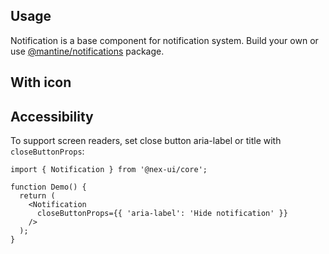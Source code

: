 

## Usage

Notification is a base component for notification system.
Build your own or use [@mantine/notifications](/x/notifications/) package.

<Demo data={NotificationDemos.configurator} />

## With icon

<Demo data={NotificationDemos.icon} />

<StylesApiSelectors component="Notification" />

<Demo data={NotificationDemos.stylesApi} />

## Accessibility

To support screen readers, set close button aria-label or title with `closeButtonProps`:

```tsx
import { Notification } from '@nex-ui/core';

function Demo() {
  return (
    <Notification
      closeButtonProps={{ 'aria-label': 'Hide notification' }}
    />
  );
}
```

